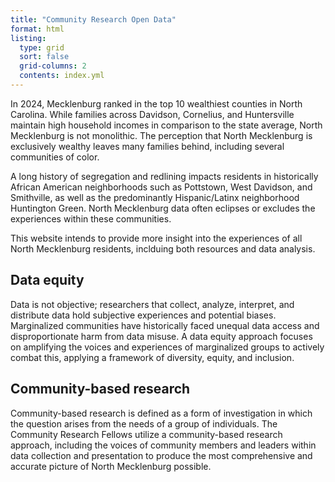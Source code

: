 ```yaml
---
title: "Community Research Open Data"
format: html
listing:
  type: grid
  sort: false
  grid-columns: 2
  contents: index.yml
---
```


In 2024, Mecklenburg ranked in the top 10 wealthiest counties in North Carolina. While families across Davidson, Cornelius, and Huntersville maintain high household incomes in comparison to the state average, North Mecklenburg is not monolithic. The perception that North Mecklenburg is exclusively wealthy leaves many families behind, including several communities of color.

A long history of segregation and redlining impacts residents in historically African American neighborhoods such as Pottstown, West Davidson, and Smithville, as well as the predominantly Hispanic/Latinx neighborhood Huntington Green. North Mecklenburg data often eclipses or excludes the experiences within these communities.

This website intends to provide more insight into the experiences of all North Mecklenburg residents, inclduing both resources and data analysis.

## Data equity

Data is not objective; researchers that collect, analyze, interpret, and distribute data hold subjective experiences and potential biases. Marginalized communities have historically faced unequal data access and disproportionate harm from data misuse. A data equity approach focuses on amplifying the voices and experiences of marginalized groups to actively combat this, applying a framework of diversity, equity, and inclusion.

## Community-based research

Community-based research is defined as a form of investigation in which the question arises from the needs of a group of individuals. The Community Research Fellows utilize a community-based research approach, including the voices of community members and leaders within data collection and presentation to produce the most comprehensive and accurate picture of North Mecklenburg possible.
